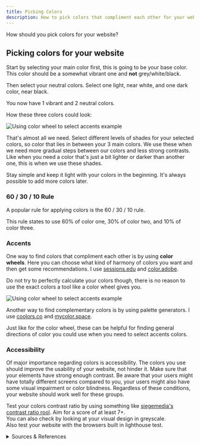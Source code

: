 ```yaml
---
title: Picking Colors
description: How to pick colors that compliment each other for your website.
---
```


How should you pick colors for your website?

## Picking colors for your website

Start by selecting your main color first, this is going to be your base color. This color should be a somewhat vibrant one and **not** grey/white/black.

Then select your neutral colors. Select one light, near white, and one dark color, near black. 

You now have 1 vibrant and 2 neutral colors.

How these three colors could look:

![Using color wheel to select accents example](../../../assets/images/Color-3-Selection-Example.png)

That's almost all we need. Select different levels of shades for your selected colors, so color that lies in between your 3 main colors. We use these when we need more gradual steps between our colors and less strong contrasts. Like when you need a color that's just a bit lighter or darker than another one, this is when we use these shades.

Stay simple and keep it light with your colors in the beginning. It's always possible to add more colors later.

### 60 / 30 / 10 Rule

A popular rule for applying colors is the 60 / 30 / 10 rule.

This rule states to use 60% of color one, 30% of color two, and 10% of color three.

### Accents

One way to find colors that compliment each other is by using **color wheels**. Here you can choose what kind of harmony of colors you want and then get some recommendations. I use [sessions.edu](https://www.sessions.edu/color-calculator/) and [color.adobe](https://color.adobe.com/create/color-wheel).

Do not try to perfectly calculate your colors though, there is no reason to use the exact colors a tool like a color wheel gives you.

![Using color wheel to select accents example](../../../assets/images/Color-Wheel-Accents-Selection.png)

Another way to find complementary  colors is by using palette generators. I use [coolors.co](https://coolors.co/) and [mycolor.space](https://mycolor.space/).

Just like for the color wheel, these can be helpful for finding general directions of color you could use when you need to select accents colors.

### Accessibility

Of major importance regarding colors is accessibility. The colors you use should improve the usability of your website, not hinder it. Make sure that your elements have strong enough contrast. Be aware that your users might have totally different screens compared to you, your users might also have some visual impairment or color blindness. Regardless of these conditions, your website should work well for these groups.

Test your colors contrast ratio by using something like [siegemedia's contrast ratio rool](https://www.siegemedia.com/contrast-ratio). Aim for a score of at least 7+.  
You can also check by looking at your visual design in greyscale.  
Also test your website with the browsers built in lighthouse test. 

<details>

<summary>Sources & References</summary>

- Color palette generators:
    - https://coolors.co/
    - https://mycolor.space/
- Color wheels:
    - https://color.adobe.com/create/color-wheel
    - https://www.sessions.edu/color-calculator/
- Mater Design's (Google) guide on selecting colors: https://m3.material.io/styles/color/system/overview
- Guide in building color palette for website: https://www.refactoringui.com/previews/building-your-color-palette
- W3Schools page on accessibility color contrast: https://www.w3schools.com/accessibility/accessibility_color_contrast.php
- Check contrast ratio: https://www.siegemedia.com/contrast-ratio

</details>